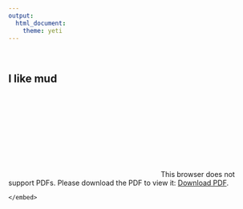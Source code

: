 ```yaml
---
output: 
  html_document:
    theme: yeti
---
```

<br>

## I like mud

<br>
<object data="./pictures/JWeidenfeld_CV_2024.pdf" type="application/pdf" width="800px" height="800px">
    <embed src="./pictures/JWeidenfeldCV2020.pdf">
        This browser does not support PDFs. Please download the PDF to view it: <a href="/pictures/JWeidenfeldCV2020.pdf">Download PDF</a>.</p>
    </embed>
</object>

